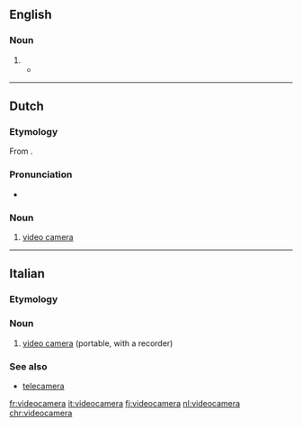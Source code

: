 ==English==

===Noun===
{{en-noun}}

# {{alternative form of|video camera|lang=en}}
#* {{quote-news|year=2008|date=March 1|author=Jim Dwyer|title=Outlining an Operation That Preyed on Builders|work=New York Times|url=http://www.nytimes.com/2008/03/01/nyregion/01about.html
|passage=The Committee is actually registered as a business, the authorities said, a thread from the spool of legitimacy to go along with the hard hats, the clipboards and the '''videocameras'''.}}

----

==Dutch==

===Etymology===
From {{compound|video|camera|lang=nl}}.

===Pronunciation===
* {{audio|Nl-videocamera.ogg|Audio|lang=nl}}

===Noun===
{{nl-noun|f|-'s|videocameraatje}}

# [[video camera]]

----

==Italian==

===Etymology===
{{prefix|video|camera|gloss2=English|lang=it}}

===Noun===
{{it-noun|f}}

# [[video camera]] (portable, with a recorder)

===See also===
* [[telecamera]]

[[fr:videocamera]]
[[it:videocamera]]
[[fj:videocamera]]
[[nl:videocamera]]
[[chr:videocamera]]